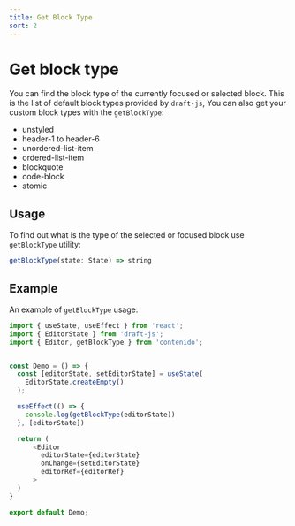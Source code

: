 ```yaml
---
title: Get Block Type
sort: 2
---
```


# Get block type

You can find the block type of the currently focused or selected block. This is the list of default
block types provided by `draft-js`, You can also get your custom block types with the `getBlockType`:

- unstyled
- header-1 to header-6
- unordered-list-item
- ordered-list-item
- blockquote
- code-block
- atomic

## Usage

To find out what is the type of the selected or focused block use `getBlockType` utility:

```ts
getBlockType(state: State) => string
```

## Example

An example of `getBlockType` usage:

```ts
import { useState, useEffect } from 'react';
import { EditorState } from 'draft-js';
import { Editor, getBlockType } from 'contenido';


const Demo = () => {
  const [editorState, setEditorState] = useState(
    EditorState.createEmpty()
  );

  useEffect(() => {
    console.log(getBlockType(editorState))
  }, [editorState])

  return (
      <Editor
        editorState={editorState}
        onChange={setEditorState}
        editorRef={editorRef}
      >
  )
}

export default Demo;
```
